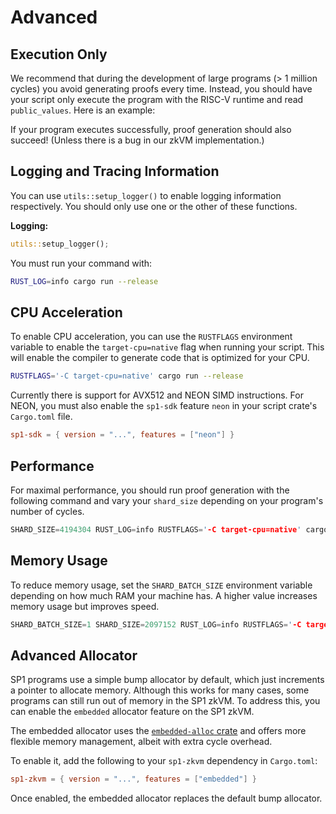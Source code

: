 
# Advanced

## Execution Only

We recommend that during the development of large programs (> 1 million cycles) you avoid generating proofs every time.
Instead, you should have your script only execute the program with the RISC-V runtime and read `public_values`. Here is an example:

<Execute />

If your program executes successfully, proof generation should also succeed! (Unless there is a bug in our zkVM implementation.)

## Logging and Tracing Information

You can use `utils::setup_logger()` to enable logging information respectively. You should only use one or the other of these functions.

**Logging:**

```rust
utils::setup_logger();
```

You must run your command with:

```bash
RUST_LOG=info cargo run --release
```

## CPU Acceleration

To enable CPU acceleration, you can use the `RUSTFLAGS` environment variable to enable the `target-cpu=native` flag when running your script. This will enable the compiler to generate code that is optimized for your CPU.

```bash
RUSTFLAGS='-C target-cpu=native' cargo run --release
```

Currently there is support for AVX512 and NEON SIMD instructions. For NEON, you must also enable the `sp1-sdk` feature `neon` in your script crate's `Cargo.toml` file.

```toml
sp1-sdk = { version = "...", features = ["neon"] }
```

## Performance

For maximal performance, you should run proof generation with the following command and vary your `shard_size` depending on your program's number of cycles.

```rust
SHARD_SIZE=4194304 RUST_LOG=info RUSTFLAGS='-C target-cpu=native' cargo run --release
```

## Memory Usage

To reduce memory usage, set the `SHARD_BATCH_SIZE` environment variable depending on how much RAM
your machine has. A higher value increases memory usage but improves speed.

```rust
SHARD_BATCH_SIZE=1 SHARD_SIZE=2097152 RUST_LOG=info RUSTFLAGS='-C target-cpu=native' cargo run --release
```

## Advanced Allocator

SP1 programs use a simple bump allocator by default, which just increments a pointer to allocate memory. Although this works for many cases, some programs can still run out of memory in the SP1 zkVM. To address this, you can enable the `embedded` allocator feature on the SP1 zkVM.

The embedded allocator uses the [`embedded-alloc` crate](https://crates.io/crates/embedded-alloc) and offers more flexible memory management, albeit with extra cycle overhead.

To enable it, add the following to your `sp1-zkvm` dependency in `Cargo.toml`:

```toml
sp1-zkvm = { version = "...", features = ["embedded"] }
```

Once enabled, the embedded allocator replaces the default bump allocator.
